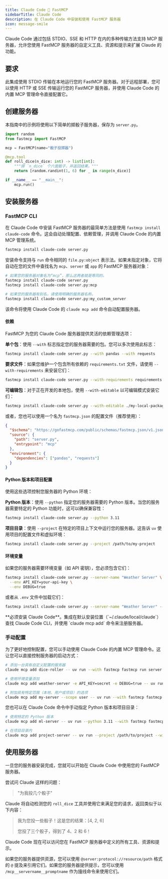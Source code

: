 ```yaml
---
title: Claude Code 🤝 FastMCP
sidebarTitle: Claude Code
description: 在 Claude Code 中安装和使用 FastMCP 服务器
icon: message-smile
---
```



<LocalFocusTip />

Claude Code 通过包括 STDIO、SSE 和 HTTP 在内的多种传输方法支持 MCP 服务器，允许您使用 FastMCP 服务器的自定义工具、资源和提示来扩展 Claude 的功能。

## 要求

此集成使用 STDIO 传输在本地运行您的 FastMCP 服务器。对于远程部署，您可以使用 HTTP 或 SSE 传输运行您的 FastMCP 服务器，并使用 Claude Code 的内置 MCP 管理命令直接配置它。

## 创建服务器

本指南中的示例将使用以下简单的掷骰子服务器，保存为 `server.py`。

```python server.py
import random
from fastmcp import FastMCP

mcp = FastMCP(name="骰子投掷器")

@mcp.tool
def roll_dice(n_dice: int) -> list[int]:
    """掷 `n_dice` 个六面骰子，并返回结果。"""
    return [random.randint(1, 6) for _ in range(n_dice)]

if __name__ == "__main__":
    mcp.run()
```

## 安装服务器

### FastMCP CLI
<VersionBadge version="2.10.3" />

在 Claude Code 中安装 FastMCP 服务器的最简单方法是使用 `fastmcp install claude-code` 命令。这会自动处理配置、依赖管理，并调用 Claude Code 的内置 MCP 管理系统。

```bash
fastmcp install claude-code server.py
```

安装命令支持与 `run` 命令相同的 `file.py:object` 表示法。如果未指定对象，它将自动在您的文件中查找名为 `mcp`、`server` 或 `app` 的 FastMCP 服务器对象：

```bash
# 如果您的服务器对象名为“mcp”，那么这两者就是等同的。
fastmcp install claude-code server.py
fastmcp install claude-code server.py:mcp

# 如果您的服务器有别名，请使用明确的服务器名称。
fastmcp install claude-code server.py:my_custom_server
```

该命令将使用 Claude Code 的 `claude mcp add` 命令自动配置服务器。

#### 依赖

FastMCP 为您的 Claude Code 服务器提供灵活的依赖管理选项：

**单个包**：使用 `--with` 标志指定您的服务器需要的包。您可以多次使用此标志：

```bash
fastmcp install claude-code server.py --with pandas --with requests
```

**要求文件**：如果您维护一个包含所有依赖的 `requirements.txt` 文件，请使用 `--with-requirements` 来安装它们：

```bash
fastmcp install claude-code server.py --with-requirements requirements.txt
```

**可编辑包**：对于正在开发的本地包，使用 `--with-editable` 以可编辑模式安装它们：

```bash
fastmcp install claude-code server.py --with-editable ./my-local-package
```

或者，您也可以使用一个名为 `fastmcp.json` 的配置文件（推荐使用）：

```json fastmcp.json
{
  "$schema": "https://gofastmcp.com/public/schemas/fastmcp.json/v1.json",
  "source": {
    "path": "server.py",
    "entrypoint": "mcp"
  },
  "environment": {
    "dependencies": ["pandas", "requests"]
  }
}
```


#### Python 版本和项目配置

使用这些选项控制您服务器的 Python 环境：

**Python 版本**：使用 `--python` 指定您的服务器需要的 Python 版本。当您的服务器需要特定的 Python 功能时，这可以确保兼容性：

```bash
fastmcp install claude-code server.py --python 3.11
```

**项目目录**：使用 `--project` 在特定的项目上下文中运行您的服务器。这告诉 `uv` 使用项目的配置文件和虚拟环境：

```bash
fastmcp install claude-code server.py --project /path/to/my-project
```

#### 环境变量

如果您的服务器需要环境变量（如 API 密钥），您必须包含它们：

```bash
fastmcp install claude-code server.py --server-name "Weather Server" \
  --env API_KEY=your-api-key \
  --env DEBUG=true
```

或者从 `.env` 文件中加载它们：

```bash
fastmcp install claude-code server.py --server-name "Weather Server" --env-file .env
```

<Warning>
**必须安装 Claude Code**。集成在默认安装位置（`~/.claude/local/claude`）查找 Claude Code CLI，并使用 `claude mcp add` 命令来注册服务器。
</Warning>

### 手动配置

为了更好地控制配置，您可以手动使用 Claude Code 的内置 MCP 管理命令。这让您可以直接控制服务器的启动方式：

```bash
# 添加一台具有自定义配置的服务器
claude mcp add dice-roller -- uv run --with fastmcp fastmcp run server.py

# 使用环境变量添加
claude mcp add weather-server -e API_KEY=secret -e DEBUG=true -- uv run --with fastmcp fastmcp run server.py

# 附加具有特定范围（本地、用户或项目）的选项
claude mcp add my-server --scope user -- uv run --with fastmcp fastmcp run server.py
```

您也可以在 Claude Code 命令中手动指定 Python 版本和项目目录：

```bash
# 使用特定的 Python 版本
claude mcp add ml-server -- uv run --python 3.11 --with fastmcp fastmcp run server.py

# 在项目目录内
claude mcp add project-server -- uv run --project /path/to/project --with fastmcp fastmcp run server.py
```

## 使用服务器

一旦您的服务器安装完成，您就可以开始在 Claude Code 中使用您的 FastMCP 服务器。

尝试问 Claude 这样的问题：

> "为我投几个骰子"

Claude 将自动检测您的 `roll_dice` 工具并使用它来满足您的请求，返回类似于以下内容：

> 我为您投一些骰子！这是您的结果：[4, 2, 6]
> 
> 您投了三个骰子，得到了 4、2 和 6！

Claude Code 现在可以访问您在 FastMCP 服务器中定义的所有工具、资源和提示。

如果您的服务器提供资源，您可以使用 `@server:protocol://resource/path` 格式的 `@` 提及来引用它们。如果您的服务器提供提示，您可以使用 `/mcp__servername__promptname` 作为旜线命令来使用它们。